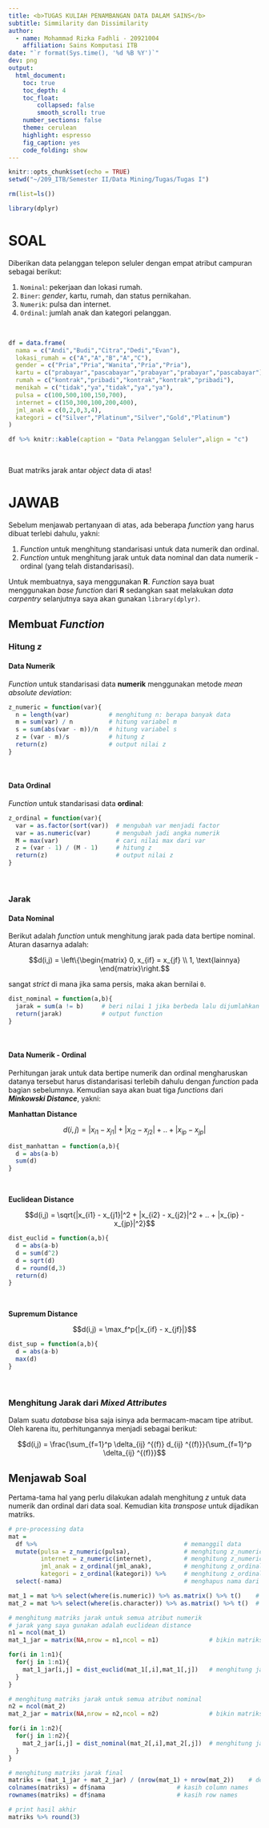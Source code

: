 ```yaml
---
title: <b>TUGAS KULIAH PENAMBANGAN DATA DALAM SAINS</b>
subtitle: Simmilarity dan Dissimilarity
author: 
  - name: Mohammad Rizka Fadhli - 20921004
    affiliation: Sains Komputasi ITB
date: "`r format(Sys.time(), '%d %B %Y')`"
dev: png
output:
  html_document:
    toc: true
    toc_depth: 4
    toc_float: 
        collapsed: false
        smooth_scroll: true
    number_sections: false
    theme: cerulean
    highlight: espresso
    fig_caption: yes
    code_folding: show
---
```


```r
knitr::opts_chunk$set(echo = TRUE)
setwd("~/209_ITB/Semester II/Data Mining/Tugas/Tugas I")

rm(list=ls())

library(dplyr)
```

# SOAL

Diberikan data pelanggan telepon seluler dengan empat atribut campuran sebagai berikut:

1. `Nominal`: pekerjaan dan lokasi rumah.
1. `Biner`: _gender_, kartu, rumah, dan status pernikahan.
1. `Numerik`: pulsa dan internet.
1. `Ordinal`: jumlah anak dan kategori pelanggan.

<br>

```r
df = data.frame(
  nama = c("Andi","Budi","Citra","Dedi","Evan"),
  lokasi_rumah = c("A","A","B","A","C"),
  gender = c("Pria","Pria","Wanita","Pria","Pria"),
  kartu = c("prabayar","pascabayar","prabayar","prabayar","pascabayar"),
  rumah = c("kontrak","pribadi","kontrak","kontrak","pribadi"),
  menikah = c("tidak","ya","tidak","ya","ya"),
  pulsa = c(100,500,100,150,700),
  internet = c(150,300,100,200,400),
  jml_anak = c(0,2,0,3,4),
  kategori = c("Silver","Platinum","Silver","Gold","Platinum")
)

df %>% knitr::kable(caption = "Data Pelanggan Seluler",align = "c")
```

<br>

Buat matriks jarak antar _object_ data di atas!

# JAWAB

Sebelum menjawab pertanyaan di atas, ada beberapa _function_ yang harus dibuat terlebi dahulu, yakni:

1. _Function_ untuk menghitung standarisasi untuk data numerik dan ordinal.
1. _Function_ untuk menghitung jarak untuk data nominal dan data numerik - ordinal (yang telah distandarisasi).

Untuk membuatnya, saya menggunakan __R__. _Function_ saya buat menggunakan _base function_ dari __R__ sedangkan saat melakukan _data carpentry_ selanjutnya saya akan gunakan `library(dplyr)`.

## Membuat _Function_

### Hitung $z$

#### Data Numerik

_Function_ untuk standarisasi data __numerik__ menggunakan metode _mean absolute deviation_:

```r
z_numeric = function(var){
  n = length(var)           # menghitung n: berapa banyak data
  m = sum(var) / n          # hitung variabel m
  s = sum(abs(var - m))/n   # hitung variabel s
  z = (var - m)/s           # hitung z
  return(z)                 # output nilai z
}
```

<br>

#### Data Ordinal

_Function_ untuk standarisasi data __ordinal__:

```r
z_ordinal = function(var){
  var = as.factor(sort(var))  # mengubah var menjadi factor
  var = as.numeric(var)       # mengubah jadi angka numerik
  M = max(var)                # cari nilai max dari var
  z = (var - 1) / (M - 1)     # hitung z
  return(z)                   # output nilai z
}
```

<br>

### Jarak

#### Data Nominal

Berikut adalah _function_ untuk menghitung jarak pada data bertipe nominal. Aturan dasarnya adalah:

$$d(i,j) = \left\{\begin{matrix}
0, x_{if} = x_{jf} \\ 1, \text{lainnya}
\end{matrix}\right.$$

sangat _strict_ di mana jika sama persis, maka akan bernilai `0`.

```r
dist_nominal = function(a,b){
  jarak = sum(a != b)     # beri nilai 1 jika berbeda lalu dijumlahkan
  return(jarak)           # output function
}
```

<br>

#### Data Numerik - Ordinal

Perhitungan jarak untuk data bertipe numerik dan ordinal mengharuskan datanya tersebut harus distandarisasi terlebih dahulu dengan _function_ pada bagian sebelumnya. Kemudian saya akan buat tiga _functions_ dari ___Minkowski Distance___, yakni:

__Manhattan Distance__

$$d(i,j) = |x_{i1} - x_{j1}| + |x_{i2} - x_{j2}| + .. + |x_{ip} - x_{jp}|$$

```r
dist_manhattan = function(a,b){
  d = abs(a-b)
  sum(d)
}
```

<br>

__Euclidean Distance__

$$d(i,j) = \sqrt{|x_{i1} - x_{j1}|^2 + |x_{i2} - x_{j2}|^2 + .. + |x_{ip} - x_{jp}|^2}$$

```r
dist_euclid = function(a,b){
  d = abs(a-b)
  d = sum(d^2)
  d = sqrt(d)
  d = round(d,3)
  return(d)
}
```

<br>

__Supremum Distance__

$$d(i,j) = \max_f^p{|x_{if} - x_{jf}|}$$

```r
dist_sup = function(a,b){
  d = abs(a-b)
  max(d)
}
```

<br>

### Menghitung Jarak dari _Mixed Attributes_

Dalam suatu _database_ bisa saja isinya ada bermacam-macam tipe atribut. Oleh karena itu, perhitungannya menjadi sebagai berikut:

$$d(i,j) = \frac{\sum_{f=1}^p \delta_{ij} ^{(f)} d_{ij} ^{(f)}}{\sum_{f=1}^p \delta_{ij} ^{(f)}}$$


## Menjawab Soal

Pertama-tama hal yang perlu dilakukan adalah menghitung $z$ untuk data numerik dan ordinal dari data soal. Kemudian kita _transpose_ untuk dijadikan matriks.

```r
# pre-processing data
mat = 
  df %>%                                         # memanggil data
  mutate(pulsa = z_numeric(pulsa),               # menghitung z_numeric dari atribut pulsa
         internet = z_numeric(internet),         # menghitung z_numeric dari atribut internet
         jml_anak = z_ordinal(jml_anak),         # menghitung z_ordinal dari atribut jumlah anak
         kategori = z_ordinal(kategori)) %>%     # menghitung z_ordinal dari atribut kategori
  select(-nama)                                  # menghapus nama dari data

mat_1 = mat %>% select(where(is.numeric)) %>% as.matrix() %>% t()    # mengambil hanya variabel numerik
mat_2 = mat %>% select(where(is.character)) %>% as.matrix() %>% t()  # mengambil hanya variabel non numerik

# menghitung matriks jarak untuk semua atribut numerik
# jarak yang saya gunakan adalah euclidean distance
n1 = ncol(mat_1)
mat_1_jar = matrix(NA,nrow = n1,ncol = n1)              # bikin matriks template berukuran n1 x n1

for(i in 1:n1){                                         
  for(j in 1:n1){
    mat_1_jar[i,j] = dist_euclid(mat_1[,i],mat_1[,j])   # menghitung jarak pasangan per baris data object
  }
}

# menghitung matriks jarak untuk semua atribut nominal
n2 = ncol(mat_2)
mat_2_jar = matrix(NA,nrow = n2,ncol = n2)              # bikin matriks template berukuran n2 x n2

for(i in 1:n2){
  for(j in 1:n2){
    mat_2_jar[i,j] = dist_nominal(mat_2[,i],mat_2[,j])  # menghitung jarak pasangan per baris data object
  }
}

# menghitung matriks jarak final
matriks = (mat_1_jar + mat_2_jar) / (nrow(mat_1) + nrow(mat_2))    # delta yang saya gunakan per atribut adalah 1 sehingga dibagi 9 atribut
colnames(matriks) = df$nama                    # kasih column names
rownames(matriks) = df$nama                    # kasih row names

# print hasil akhir
matriks %>% round(3)
```
